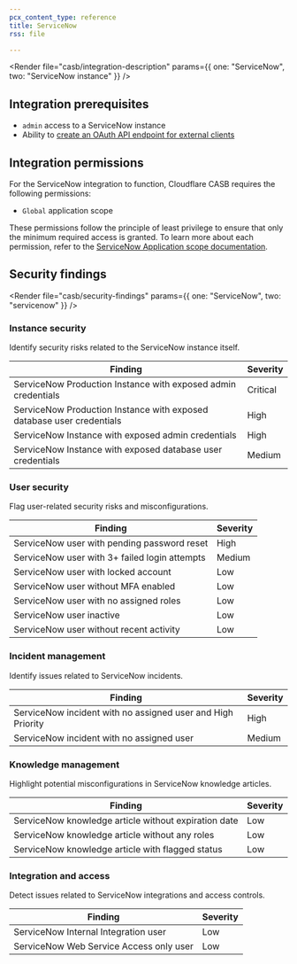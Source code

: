 ```yaml
---
pcx_content_type: reference
title: ServiceNow
rss: file

---
```



<Render file="casb/integration-description" params={{ one: "ServiceNow", two: "ServiceNow instance" }} />

## Integration prerequisites

* `admin` access to a ServiceNow instance
* Ability to [create an OAuth API endpoint for external clients](https://docs.servicenow.com/csh?topicname=t_CreateEndpointforExternalClients)

## Integration permissions

For the ServiceNow integration to function, Cloudflare CASB requires the following permissions:

* `Global` application scope

These permissions follow the principle of least privilege to ensure that only the minimum required access is granted. To learn more about each permission, refer to the [ServiceNow Application scope documentation](https://docs.servicenow.com/bundle/utah-application-development/page/build/applications/concept/c_GlobalScope.html).

## Security findings

<Render file="casb/security-findings" params={{ one: "ServiceNow", two: "servicenow" }} />

### Instance security

Identify security risks related to the ServiceNow instance itself.

| Finding                                                               | Severity |
| --------------------------------------------------------------------- | -------- |
| ServiceNow Production Instance with exposed admin credentials         | Critical |
| ServiceNow Production Instance with exposed database user credentials | High     |
| ServiceNow Instance with exposed admin credentials                    | High     |
| ServiceNow Instance with exposed database user credentials            | Medium   |

### User security

Flag user-related security risks and misconfigurations.

| Finding                                       | Severity |
| --------------------------------------------- | -------- |
| ServiceNow user with pending password reset   | High     |
| ServiceNow user with 3+ failed login attempts | Medium   |
| ServiceNow user with locked account           | Low      |
| ServiceNow user without MFA enabled           | Low      |
| ServiceNow user with no assigned roles        | Low      |
| ServiceNow user inactive                      | Low      |
| ServiceNow user without recent activity       | Low      |

### Incident management

Identify issues related to ServiceNow incidents.

| Finding                                                     | Severity |
| ----------------------------------------------------------- | -------- |
| ServiceNow incident with no assigned user and High Priority | High     |
| ServiceNow incident with no assigned user                   | Medium   |

### Knowledge management

Highlight potential misconfigurations in ServiceNow knowledge articles.

| Finding                                              | Severity |
| ---------------------------------------------------- | -------- |
| ServiceNow knowledge article without expiration date | Low      |
| ServiceNow knowledge article without any roles       | Low      |
| ServiceNow knowledge article with flagged status     | Low      |

### Integration and access

Detect issues related to ServiceNow integrations and access controls.

| Finding                                 | Severity |
| --------------------------------------- | -------- |
| ServiceNow Internal Integration user    | Low      |
| ServiceNow Web Service Access only user | Low      |
